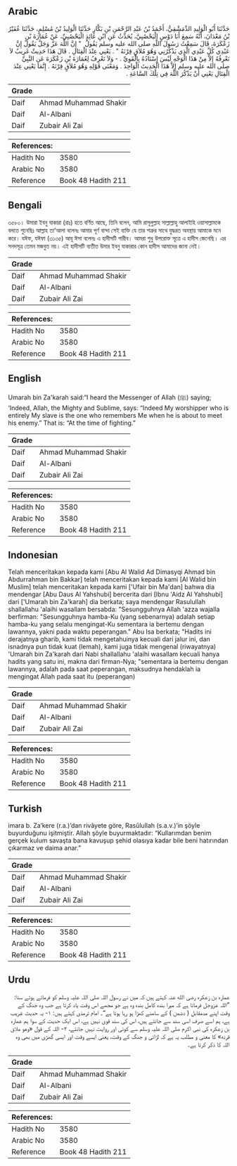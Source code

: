 ## Arabic


<div dir="rtl" lang="ar" style={{fontSize:'larger',backgroundColor:'#f8f9fa',padding:20}}>
حَدَّثَنَا أَبُو الْوَلِيدِ الدِّمَشْقِيُّ، أَحْمَدُ بْنُ عَبْدِ الرَّحْمَنِ بْنِ بَكَّارٍ حَدَّثَنَا الْوَلِيدُ بْنُ مُسْلِمٍ، حَدَّثَنَا عُفَيْرُ بْنُ مَعْدَانَ، أَنَّهُ سَمِعَ أَبَا دَوْسٍ الْيَحْصُبِيَّ، يُحَدِّثُ عَنِ ابْنِ عَائِذٍ الْيَحْصُبِيِّ، عَنْ عُمَارَةَ بْنِ زَعْكَرَةَ، قَالَ سَمِعْتُ رَسُولَ اللَّهِ صلى الله عليه وسلم يَقُولُ ‏ "‏ إِنَّ اللَّهَ عَزَّ وَجَلَّ يَقُولُ إِنَّ عَبْدِي كُلَّ عَبْدِي الَّذِي يَذْكُرُنِي وَهُوَ مُلاَقٍ قِرْنَهُ ‏"‏ ‏.‏ يَعْنِي عِنْدَ الْقِتَالِ ‏.‏ قَالَ هَذَا حَدِيثٌ غَرِيبٌ لاَ نَعْرِفُهُ إِلاَّ مِنْ هَذَا الْوَجْهِ لَيْسَ إِسْنَادُهُ بِالْقَوِيِّ ‏.‏ - وَلاَ نَعْرِفُ لِعُمَارَةَ بْنِ زَعْكَرَةَ عَنِ النَّبِيِّ صلى الله عليه وسلم إِلاَّ هَذَا الْحَدِيثَ الْوَاحِدَ ‏.‏ وَمَعْنَى قَوْلِهِ وَهُوَ مُلاَقٍ قِرْنَهُ ‏.‏ إِنَّمَا يَعْنِي عِنْدَ الْقِتَالِ يَعْنِي أَنْ يَذْكُرَ اللَّهَ فِي تِلْكَ السَّاعَةِ ‏.‏
</div>
<div style={{backgroundColor:'#f8f9fa',padding:20, marginBottom: 10}}><table> <thead> <tr> <th>Grade</th> <th></th> </tr> </thead> <tbody> <tr><td>Daif</td><td>Ahmad Muhammad Shakir</td></tr><tr><td>Daif</td><td>Al-Albani</td></tr><tr><td>Daif</td><td>Zubair Ali Zai</td></tr></tbody></table><table> <thead> <tr> <th>References:</th> <th></th> </tr> </thead> <tbody><tr><td>Hadith No</td><td>3580</td></tr><tr><td>Arabic No</td><td>3580</td></tr><tr><td>Reference</td><td>Book 48 Hadith 211</td></tr></tbody></table></div>

## Bengali


<div dir="ltr" lang="bn" style={{fontSize:'larger',backgroundColor:'#f8f9fa',padding:20}}>
৩৫৮০। উমারা ইবনু যাকারা (রাঃ) হতে বর্ণিত আছে, তিনি বলেন, আমি রাসূলুল্লাহ সাল্লাল্লাহু আলাইহি ওয়াসাল্লামকে বলতে শুনেছিঃ আল্লাহ তা'আলা বলেনঃ আমার পূর্ণ বান্দা সেই ব্যক্তি যে তার শত্রুর সাথে যুদ্ধরত অবস্থায় আমাকে মনে করে। যঈফ, যঈফা (৩১৩৫) আবূ ঈসা বলেনঃ এ হাদীসটি গারীব। আমরা শুধু উপরোক্ত সূত্রে এ হাদীস জেনেছি। এর সনদসূত্র তেমন মজবুত নয়। এই হাদীসটি ব্যতীত উমার ইবনু যাকারার কোন হাদীস আমাদের জানা নেই।
</div>
<div style={{backgroundColor:'#f8f9fa',padding:20, marginBottom: 10}}><table> <thead> <tr> <th>Grade</th> <th></th> </tr> </thead> <tbody> <tr><td>Daif</td><td>Ahmad Muhammad Shakir</td></tr><tr><td>Daif</td><td>Al-Albani</td></tr><tr><td>Daif</td><td>Zubair Ali Zai</td></tr></tbody></table><table> <thead> <tr> <th>References:</th> <th></th> </tr> </thead> <tbody><tr><td>Hadith No</td><td>3580</td></tr><tr><td>Arabic No</td><td>3580</td></tr><tr><td>Reference</td><td>Book 48 Hadith 211</td></tr></tbody></table></div>

## English


<div dir="ltr" lang="en" style={{fontSize:'larger',backgroundColor:'#f8f9fa',padding:20}}>
Umarah bin Za'karah said:“I heard the Messenger of Allah (ﷺ) saying; ‘Indeed, Allah, the Mighty and Sublime, says: “Indeed My worshipper who is entirely My slave is the one who remembers Me when he is about to meet his enemy.” That is: “At the time of fighting.”
</div>
<div style={{backgroundColor:'#f8f9fa',padding:20, marginBottom: 10}}><table> <thead> <tr> <th>Grade</th> <th></th> </tr> </thead> <tbody> <tr><td>Daif</td><td>Ahmad Muhammad Shakir</td></tr><tr><td>Daif</td><td>Al-Albani</td></tr><tr><td>Daif</td><td>Zubair Ali Zai</td></tr></tbody></table><table> <thead> <tr> <th>References:</th> <th></th> </tr> </thead> <tbody><tr><td>Hadith No</td><td>3580</td></tr><tr><td>Arabic No</td><td>3580</td></tr><tr><td>Reference</td><td>Book 48 Hadith 211</td></tr></tbody></table></div>

## Indonesian


<div dir="ltr" lang="id" style={{fontSize:'larger',backgroundColor:'#f8f9fa',padding:20}}>
Telah menceritakan kepada kami [Abu Al Walid Ad Dimasyqi Ahmad bin Abdurrahman bin Bakkar] telah menceritakan kepada kami [Al Walid bin Muslim] telah menceritakan kepada kami ['Ufair bin Ma'dan] bahwa dia mendengar [Abu Daus Al Yahshubi] bercerita dari [Ibnu 'Aidz Al Yahshubi] dari ['Umarah bin Za'karah] dia berkata; saya mendengar Rasulullah shallallahu 'alaihi wasallam bersabda: "Sesungguhnya Allah 'azza wajalla berfirman: "Sesungguhnya hamba-Ku (yang sebenarnya) adalah setiap hamba-ku yang selalu mengingat-Ku sementara ia bertemu dengan lawannya, yakni pada waktu peperangan." Abu Isa berkata; "Hadits ini derajatnya gharib, kami tidak mengetahuinya kecuali dari jalur ini, dan isnadnya pun tidak kuat (lemah), kami juga tidak mengenal (riwayatnya) 'Umarah bin Za'karah dari Nabi shallallahu 'alaihi wasallam kecuali hanya hadits yang satu ini, makna dari firman-Nya; "sementara ia bertemu dengan lawannya, adalah pada saat peperangan, maksudnya hendaklah ia mengingat Allah pada saat itu (peperangan)
</div>
<div style={{backgroundColor:'#f8f9fa',padding:20, marginBottom: 10}}><table> <thead> <tr> <th>Grade</th> <th></th> </tr> </thead> <tbody> <tr><td>Daif</td><td>Ahmad Muhammad Shakir</td></tr><tr><td>Daif</td><td>Al-Albani</td></tr><tr><td>Daif</td><td>Zubair Ali Zai</td></tr></tbody></table><table> <thead> <tr> <th>References:</th> <th></th> </tr> </thead> <tbody><tr><td>Hadith No</td><td>3580</td></tr><tr><td>Arabic No</td><td>3580</td></tr><tr><td>Reference</td><td>Book 48 Hadith 211</td></tr></tbody></table></div>

## Turkish


<div dir="ltr" lang="tr" style={{fontSize:'larger',backgroundColor:'#f8f9fa',padding:20}}>
imara b. Za’kere (r.a.)’dan rivâyete göre, Rasûlullah (s.a.v.)’in şöyle buyurduğunu işitmiştir. Allah şöyle buyurmaktadır: “Kullarımdan benim gerçek kulum savaşta bana kavuşup şehid olasıya kadar bile beni hatırından çıkarmaz ve daima anar.”
</div>
<div style={{backgroundColor:'#f8f9fa',padding:20, marginBottom: 10}}><table> <thead> <tr> <th>Grade</th> <th></th> </tr> </thead> <tbody> <tr><td>Daif</td><td>Ahmad Muhammad Shakir</td></tr><tr><td>Daif</td><td>Al-Albani</td></tr><tr><td>Daif</td><td>Zubair Ali Zai</td></tr></tbody></table><table> <thead> <tr> <th>References:</th> <th></th> </tr> </thead> <tbody><tr><td>Hadith No</td><td>3580</td></tr><tr><td>Arabic No</td><td>3580</td></tr><tr><td>Reference</td><td>Book 48 Hadith 211</td></tr></tbody></table></div>

## Urdu


<div dir="rtl" lang="ur" style={{fontSize:'larger',backgroundColor:'#f8f9fa',padding:20}}>
عمارہ بن زعکرہ رضی الله عنہ کہتے ہیں کہ میں نے رسول اللہ صلی اللہ علیہ وسلم کو فرماتے ہوئے سنا: ”اللہ عزوجل فرماتا ہے کہ میرا بندہ کامل بندہ وہ ہے جو مجھے اس وقت یاد کرتا ہے جب وہ جنگ کے وقت اپنے مدمقابل ( دشمن ) کے سامنے کھڑا ہو رہا ہوتا ہے“۔ امام ترمذی کہتے ہیں: ۱- یہ حدیث غریب ہے، ہم اسے صرف اسی سند سے جانتے ہیں، اس کی سند قوی نہیں ہے، اس ایک حدیث کے سوا ہم عمارہ بن زعکرہ کی نبی اکرم صلی اللہ علیہ وسلم سے کوئی اور روایت نہیں جانتے، ۲- اللہ کے قول «وهو ملاق قرنه» کا معنی و مطلب یہ ہے کہ لڑائی و جنگ کے وقت، یعنی ایسے وقت اور ایسی گھڑی میں بھی وہ اللہ کا ذکر کرتا ہے۔
</div>
<div style={{backgroundColor:'#f8f9fa',padding:20, marginBottom: 10}}><table> <thead> <tr> <th>Grade</th> <th></th> </tr> </thead> <tbody> <tr><td>Daif</td><td>Ahmad Muhammad Shakir</td></tr><tr><td>Daif</td><td>Al-Albani</td></tr><tr><td>Daif</td><td>Zubair Ali Zai</td></tr></tbody></table><table> <thead> <tr> <th>References:</th> <th></th> </tr> </thead> <tbody><tr><td>Hadith No</td><td>3580</td></tr><tr><td>Arabic No</td><td>3580</td></tr><tr><td>Reference</td><td>Book 48 Hadith 211</td></tr></tbody></table></div>